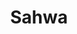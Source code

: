---
title: Sahwa
description: A personal national website For blogging and infographic
thumbnail: /Imgs/sahwa.jpg
website: https://sahwa-qwmy.vercel.app/
Protype: Web Development
Date: 2023-10-03T21:00:00.000Z
stack:
    - Nextjs 13
---